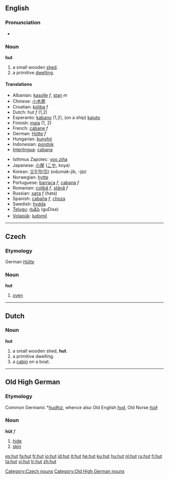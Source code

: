 {{see|Hut}}

==English==

===Pronunciation===
*{{audio|en-us-hut.ogg|Audio (US)}}

===Noun===
'''hut'''

#a small wooden [[shed]].
#a primitive [[dwelling]].

====Translations====
{{top}}
*Albanian: [[kasolle]] ''f'', [[stan]] ''m''
*Chinese: [[小木房]]
*Croatian: [[koliba]] ''f''
*Dutch: hut ''f'' (1,2)
*Esperanto: [[kabano]] (1,2), (on a ship) [[kajuto]]
*Finnish: [[maja]] (1, 2)
*French: [[cabane]] ''f''
*German: [[Hütte]] ''f''
*Hungarian: [[kunyhó]]
*Indonesian: [[pondok]]
*[[Interlingua]]: [[cabana]]
{{mid}}
*Isthmus Zapotec: [[yoo ziña]]
*Japanese: [[小屋]] ([[こや]], koya)
*Korean: [[오두막]]([[집]]) (odumak-jib, -jip)
*Norwegian: [[hytte]]
*Portuguese: [[barraca]] ''f'', [[cabana]] ''f''
*Romanian: [[colibă]] ''f'', [[stână]] ''f''
*Russian: [[хата]] ''f'' (hata)
*Spanish: [[cabaña]] ''f'', [[choza]] {{f}}
*Swedish: [[hydda]] {{c}}
*[[Telugu]]: [[గుడిసె]] (guDise)
*[[Volapük]]: [[ludomil]]
{{bottom}}

----

==Czech==
===Etymology===
German ''[[Hütte]]''
===Noun===
'''hut'''

# [[oven]]

[[Category:Czech nouns]]

----

==Dutch==
=== Noun ===
'''hut'''
#a small wooden shed, '''hut'''.
#a primitive dwelling.
#a [[cabin]] on a boat.

----

==Old High German==
===Etymology===
Common Germanic *''[[hudhiz]]'', whence also Old English ''[[hyd]]'', Old Norse ''[[húð]]''
===Noun===
'''hūt''' ''f''

# [[hide]]
# [[skin]]

[[Category:Old High German nouns]]

[[es:hut]]
[[fa:hut]]
[[fr:hut]]
[[io:hut]]
[[id:hut]]
[[it:hut]]
[[he:hut]]
[[ku:hut]]
[[hu:hut]]
[[nl:hut]]
[[ru:hut]]
[[fi:hut]]
[[ta:hut]]
[[vi:hut]]
[[tr:hut]]
[[zh:hut]]
